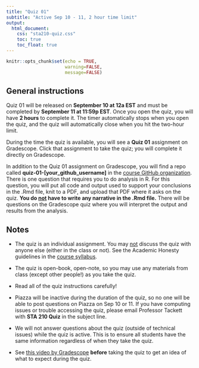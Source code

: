 ```yaml
---
title: "Quiz 01"
subtitle: "Active Sep 10 - 11, 2 hour time limit"
output: 
  html_document:
    css: "sta210-quiz.css"
    toc: true
    toc_float: true
---
```


```r
knitr::opts_chunk$set(echo = TRUE,
                      warning=FALSE,
                      message=FALSE)
```

## General instructions

Quiz 01 will be released on **September 10 at 12a EST** and must be completed by **September 11 at 11:59p EST**. Once you open the quiz, you will have **2 hours** to complete it. The timer automatically stops when you open the quiz, and the quiz will automatically close when you hit the two-hour limit.

During the time the quiz is available, you will see a **Quiz 01** assignment on Gradescope. Click that assignment to take the quiz; you will complete it directly on Gradescope. 

In addition to the Quiz 01 assignment on Gradescope, you will find a repo called **quiz-01-[your_github_username]** in the [course GitHub organization](https://www.github.com/sta210-fa20). There is one question that requires you to do analysis in R. For this question, you will put all code and output used to support your conclusions in the .Rmd file, knit to a PDF, and upload that PDF where it asks on the quiz. **You do <u>not</u> have to write any narrative in the .Rmd file.** There will be questions on the Gradescope quiz where you will interpret the output and results from the analysis. 

## Notes

- The quiz is an individual assignment. You may <u>not</u> discuss the quiz with anyone else (either in the class or not). See the Academic Honesty guidelines in the [course syllabus](https://sta210-fa20.netlify.app/syllabus/#course-community).

- The quiz is open-book, open-note, so you may use any materials from class (except other people!) as you take the quiz. 

- Read all of the quiz instructions carefully!

- Piazza will be inactive during the duration of the quiz, so no one will be able to post questions on Piazza on Sep 10 or 11. If you have computing issues or trouble accessing the quiz, please email Professor Tackett with **STA 210 Quiz** in the subject line. 

- We will not answer questions about the quiz (outside of technical issues) while the quiz is active. This is to ensure all students have the same information regardless of when they take the quiz. 

- See [this video by Gradescope](https://www.youtube.com/watch?v=j_kha2UkeMY&feature=youtu.be) **before** taking the quiz to get an idea of what to expect during the quiz.